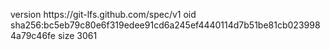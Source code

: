 version https://git-lfs.github.com/spec/v1
oid sha256:bc5eb79c80e6f319edee91cd6a245ef4440114d7b51be81cb0239984a79c46fe
size 3061
